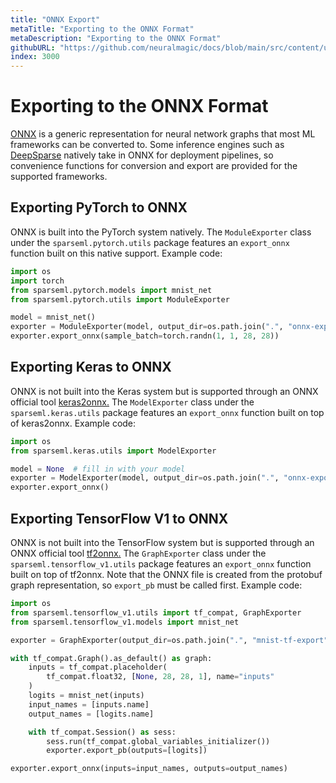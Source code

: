 ```yaml
---
title: "ONNX Export"
metaTitle: "Exporting to the ONNX Format"
metaDescription: "Exporting to the ONNX Format"
githubURL: "https://github.com/neuralmagic/docs/blob/main/src/content/user-guide/onnx-export.mdx"
index: 3000
---
```


# Exporting to the ONNX Format

[ONNX](https://onnx.ai/) is a generic representation for neural network graphs that most ML frameworks can be converted to.
Some inference engines such as [DeepSparse](https://github.com/neuralmagic/deepsparse) natively take in ONNX for deployment pipelines, so convenience functions for conversion and export are provided for the supported frameworks.

## Exporting PyTorch to ONNX

ONNX is built into the PyTorch system natively.
The `ModuleExporter` class under the `sparseml.pytorch.utils` package features an `export_onnx` function built on this native support.
Example code:

```python
import os
import torch
from sparseml.pytorch.models import mnist_net
from sparseml.pytorch.utils import ModuleExporter

model = mnist_net()
exporter = ModuleExporter(model, output_dir=os.path.join(".", "onnx-export"))
exporter.export_onnx(sample_batch=torch.randn(1, 1, 28, 28))
```

## Exporting Keras to ONNX

ONNX is not built into the Keras system but is supported through an ONNX official tool [keras2onnx.](https://github.com/onnx/keras-onnx) The `ModelExporter` class under the `sparseml.keras.utils` package features an `export_onnx` function built on top of keras2onnx.
Example code:

```python
import os
from sparseml.keras.utils import ModelExporter

model = None  # fill in with your model
exporter = ModelExporter(model, output_dir=os.path.join(".", "onnx-export"))
exporter.export_onnx()
```

## Exporting TensorFlow V1 to ONNX

ONNX is not built into the TensorFlow system but is supported through an ONNX official tool
[tf2onnx.](https://github.com/onnx/tensorflow-onnx)
The `GraphExporter` class under the `sparseml.tensorflow_v1.utils` package features an
`export_onnx` function built on top of tf2onnx.
Note that the ONNX file is created from the protobuf graph representation, so `export_pb` must be called first.
Example code:

```python
import os
from sparseml.tensorflow_v1.utils import tf_compat, GraphExporter
from sparseml.tensorflow_v1.models import mnist_net

exporter = GraphExporter(output_dir=os.path.join(".", "mnist-tf-export"))

with tf_compat.Graph().as_default() as graph:
    inputs = tf_compat.placeholder(
        tf_compat.float32, [None, 28, 28, 1], name="inputs"
    )
    logits = mnist_net(inputs)
    input_names = [inputs.name]
    output_names = [logits.name]

    with tf_compat.Session() as sess:
        sess.run(tf_compat.global_variables_initializer())
        exporter.export_pb(outputs=[logits])

exporter.export_onnx(inputs=input_names, outputs=output_names)
```
